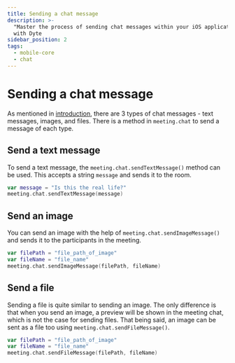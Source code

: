 ```yaml
---
title: Sending a chat message
description: >-
  "Master the process of sending chat messages within your iOS application
  with Dyte
sidebar_position: 2
tags:
  - mobile-core
  - chat
---
```


# Sending a chat message

As mentioned in [introduction](./introduction), there are 3 types of chat messages - text messages, images, and files. There is a method in `meeting.chat` to send a message of each type.

## Send a text message

To send a text message, the `meeting.chat.sendTextMessage()` method can be used. This accepts a string `message` and sends it to the room.

```swift
var message = "Is this the real life?"
meeting.chat.sendTextMessage(message)
```

## Send an image

You can send an image with the help of `meeting.chat.sendImageMessage()` and
sends it to the participants in the meeting.

```swift
var filePath = "file_path_of_image"
var fileName = "file_name"
meeting.chat.sendImageMessage(filePath, fileName)
```

## Send a file

Sending a file is quite similar to sending an image. The only difference is that when you send an image, a preview will be shown in the meeting chat, which is not the case for sending files. That being said, an image can be sent as a file too using `meeting.chat.sendFileMessage()`.

```swift
var filePath = "file_path_of_image"
var fileName = "file_name"
meeting.chat.sendFileMessage(filePath, fileName)
```
